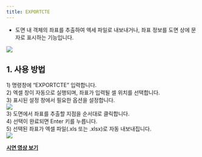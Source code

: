 ```yaml
---
title: EXPORTCTE
---
```



[image1]: ../../../../../assets/images/commands/exportcte/image1.png
[image2]: ../../../../../assets/images/commands/exportcte/image2.png
[image3]: ../../../../../assets/images/commands/exportcte/image3.png

* 도면 내 객체의 좌표를 추출하여 엑세 파일로 내보내거나, 좌표 정보를 도면 상에 문자로 표시하는 기능입니다.

![][image1]

## **1\. 사용 방법**

1\) 명령창에 “EXPORTCTE” 입력합니다.  
2\) 엑셀 창이 자동으로 실행되며, 좌표가 입력될 셀 위치를 선택합니다.  
3\) 표시된 설정 창에서 필요한 옵션을 설정합니다.  
![][image2]  
3\) 도면에서 좌표를 추출할 지점을 순서대로 클릭합니다.  
4\) 선택이 완료되면 Enter 키를 누릅니다.  
5\) 선택된 좌표가 엑셀 파일(.xls 또는 .xlsx)로 자동 내보내집니다.  
![][image3]

[**<Icon name="youtube" class="emoji"/> 시연 영상 보기**]()
